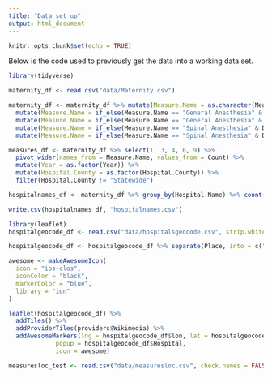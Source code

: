 ```yaml
---
title: "Data set up"
output: html_document
---
```


```r
knitr::opts_chunk$set(echo = TRUE)
```

Below is the code used to previously get the data into a working data set.

```r
library(tidyverse)

maternity_df <- read.csv("data/Maternity.csv")

maternity_df <- maternity_df %>% mutate(Measure.Name = as.character(Measure.Name)) %>% 
  mutate(Measure.Name = if_else(Measure.Name == "General Anesthesia" & Denominator == "Vaginal Deliveries", "General Anesthesia (Vaginal)", Measure.Name)) %>% 
  mutate(Measure.Name = if_else(Measure.Name == "General Anesthesia" & Denominator == "Cesarean Deliveries", "General Anesthesia (Cesarean)", Measure.Name)) %>% 
  mutate(Measure.Name = if_else(Measure.Name == "Spinal Anesthesia" & Denominator == "Vaginal Deliveries", "Spinal Anesthesia (Vaginal)", Measure.Name)) %>% 
  mutate(Measure.Name = if_else(Measure.Name == "Spinal Anesthesia" & Denominator == "Cesarean Deliveries", "Spinal Anesthesia (Cesarean)", Measure.Name))

measures_df <- maternity_df %>% select(1, 3, 4, 6, 9) %>% 
  pivot_wider(names_from = Measure.Name, values_from = Count) %>% 
  mutate(Year = as.factor(Year)) %>% 
  mutate(Hospital.County = as.factor(Hospital.County)) %>% 
  filter(Hospital.County != "Statewide")

hospitalnames_df <- maternity_df %>% group_by(Hospital.Name) %>% count() %>% select(1)

write.csv(hospitalnames_df, "hospitalnames.csv")
```

```r
library(leaflet)
hospitalgeocode_df <- read.csv("data/hospitalsgeocode.csv", strip.white = TRUE)

hospitalgeocode_df <- hospitalgeocode_df %>% separate(Place, into = c("Hospital", "State"), sep = ",")

awesome <- makeAwesomeIcon(
  icon = "ios-clos",
  iconColor = "black",
  markerColor = "blue",
  library = "ion"
)

leaflet(hospitalgeocode_df) %>% 
  addTiles() %>% 
  addProviderTiles(providers$Wikimedia) %>% 
  addAwesomeMarkers(lng = hospitalgeocode_df$lon, lat = hospitalgeocode_df$lat, 
             popup = hospitalgeocode_df$Hospital, 
             icon = awesome)
```

```r
measuresloc_test <- read.csv("data/measuresloc.csv", check.names = FALSE)
```
